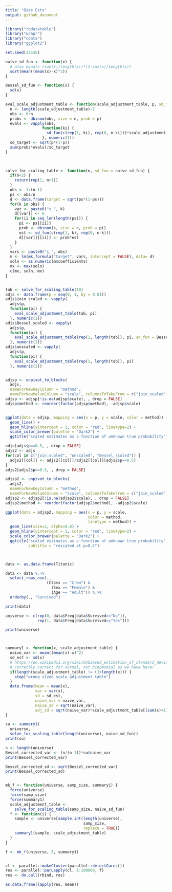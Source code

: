 ```yaml
---
title: "Bias Ests"
output: github_document
---
```


```r
library("rqdatatable")
library("wrapr")
library("cdata")
library("ggplot2")

set.seed(32535)

naive_sd_fun <- function(x) {
  # also equals (sum(x)/length(x))*(1-sum(x)/length(x))
  sqrt(mean((mean(x)-x)^2))
}

Bessel_sd_fun <- function(x) {
  sd(x)
}

eval_scale_adjustment_table <- function(scale_adjustment_table, p, sd_fun = naive_sd_fun) {
  n <- length(scale_adjustment_table)-1
  obs <- 0:n
  probs <- dbinom(obs, size = n, prob = p)
  evals <- vapply(obs,
                function(ki) {
                  sd_fun(c(rep(1, ki), rep(0, n-ki)))*scale_adjustment_table[[ki+1]]
                }, numeric(1))
  sd_target <- sqrt(p*(1-p))
  sum(probs*evals)/sd_target
}


  
solve_for_scaling_table <- function(n, sd_fun = naive_sd_fun) {
  if(n<2) {
    return(rep(1, n+1))
  }
  obs <- 1:(n-1)
  ps <- obs/n
  d <- data.frame(target = sqrt(ps*(1-ps)))
  for(k in obs) {
    var <- paste0("s_", k)
    d[[var]] <- 0
    for(ii in seq_len(length(ps))) {
      pi <- ps[[ii]]
      prob <- dbinom(k, size = n, prob = pi)
      est <- sd_fun(c(rep(1, k), rep(0, n-k)))
      d[[var]][[ii]] <- prob*est
    }
  }
  vars <- paste0("s_", obs)
  m <- lm(mk_formula("target", vars, intercept = FALSE), data= d)
  soln <- as.numeric(m$coefficients)
  mx <- max(soln)
  c(mx, soln, mx)
}


tab <- solve_for_scaling_table(10)
adjs <- data.frame(p = seq(0, 1, by = 0.01))
adjs$join_scaled <- vapply(
  adjs$p,
  function(pi) {
    eval_scale_adjustment_table(tab, pi)
  }, numeric(1))
adjs$Bessel_scaled <- vapply(
  adjs$p,
  function(pi) {
    eval_scale_adjustment_table(rep(1, length(tab)), pi, sd_fun = Bessel_sd_fun)
  }, numeric(1))
adjs$unscaled <- vapply(
  adjs$p,
  function(pi) {
    eval_scale_adjustment_table(rep(1, length(tab)), pi)
  }, numeric(1))


adjsp <- unpivot_to_blocks(
  adjs, 
  nameForNewKeyColumn = "method", 
  nameForNewValueColumn = "scale", columnsToTakeFrom = c("join_scaled", "unscaled", "Bessel_scaled"))
adjsp <- adjsp[!is.na(adjsp$scale), , drop = FALSE]
adjsp$method <- reorder(factor(adjsp$method), -adjsp$scale)


ggplot(data = adjsp, mapping = aes(x = p, y = scale, color = method)) +
  geom_line() +
  geom_hline(yintercept = 1, color = "red", linetype=2) + 
  scale_color_brewer(palette = "Dark2") + 
  ggtitle("scaled estimates as a function of unknown true probability")

adjs[adjs$p==0.5, , drop = FALSE]
adjs2 <- adjs
for(col in c("join_scaled", "unscaled", "Bessel_scaled")) {
  adjs2[[col]] <- adjs2[[col]]/adjs2[[col]][adjs2$p==0.5]
}
adjs2[adjs2$p==0.5, , drop = FALSE]

adjsp2 <- unpivot_to_blocks(
  adjs2, 
  nameForNewKeyColumn = "method", 
  nameForNewValueColumn = "scale", columnsToTakeFrom = c("join_scaled", "unscaled", "Bessel_scaled"))
adjsp2 <- adjsp2[!is.na(adjsp2$scale), , drop = FALSE]
adjsp2$method <- reorder(factor(adjsp2$method), -adjsp2$scale)

ggplot(data = adjsp2, mapping = aes(x = p, y = scale, 
                                    color = method,
                                    linetype = method)) +
  geom_line(size=2, alpha=0.8) +
  geom_hline(yintercept = 1, color = "red", linetype=2) + 
  scale_color_brewer(palette = "Dark2") + 
  ggtitle("scaled estimates as a function of unknown true probability",
          subtitle = "rescaled at p=0.5")



data <- as.data.frame(Titanic)

data <- data %.>% 
  select_rows_nse(., 
                  (Class == "Crew") & 
                    (Sex == "Female") & 
                    (Age == "Adult")) %.>%
  orderby(., "Survived")

print(data)

universe <- c(rep(0, data$Freq[data$Survived=="No"]),
              rep(1, data$Freq[data$Survived=="Yes"]))

print(universe)



summary1 <- function(x, scale_adjustment_table) {
  naive_var <- mean((mean(x)-x)^2)
  sd_est <- sd(x)
  # https://en.wikipedia.org/wiki/Unbiased_estimation_of_standard_deviation
  # correctly correct for normal, not binomomial as we have here!
  if(length(scale_adjustment_table) != (1+length(x))) {
    stop("wrong sized scale_adjustment table")
  }
  data.frame(mean = mean(x),
             var = var(x),
             sd = sd_est,
             naive_var = naive_var,
             naive_sd = sqrt(naive_var),
             adj_sd = sqrt(naive_var)*scale_adjustment_table[[sum(x)+1]])
}

su <- summary1(
  universe, 
  solve_for_scaling_table(length(universe), naive_sd_fun))
print(su)

n <- length(universe)
Bessel_corrected_var <- (n/(n-1))*su$naive_var
print(Bessel_corrected_var)

Bessel_corrected_sd <- sqrt(Bessel_corrected_var)
print(Bessel_corrected_sd)


mk_f <- function(universe, samp_size, summary1) {
  force(universe)
  force(samp_size)
  force(summary1)
  scale_adjustment_table <- 
    solve_for_scaling_table(samp_size, naive_sd_fun)
  f <- function(i) {
    sample <- universe[sample.int(length(universe), 
                                  samp_size, 
                                  replace = TRUE)]
    summary1(sample, scale_adjustment_table)
  }
}

f <- mk_f(universe, 5, summary1)


cl <- parallel::makeCluster(parallel::detectCores())
res <- parallel::parLapply(cl, 1:100000, f)
res <- do.call(rbind, res)

as.data.frame(lapply(res, mean))
```

